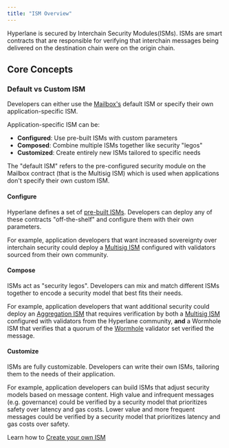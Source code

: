 ```yaml
---
title: "ISM Overview"
---
```



Hyperlane is secured by Interchain Security Modules(ISMs). ISMs are smart contracts that are responsible for verifying that interchain messages being delivered on the destination chain were on the origin chain.

<IsmDiagram />

## Core Concepts

### Default vs Custom ISM

Developers can either use the [Mailbox's](/docs/protocol/core/mailbox) default ISM or specify their own application-specific ISM.

Application-specific ISM can be:

- **Configured**: Use pre-built ISMs with custom parameters
- **Composed**: Combine multiple ISMs together like security "legos"
- **Customized**: Create entirely new ISMs tailored to specific needs

<Note>
  The "default ISM" refers to the pre-configured security module on the Mailbox
  contract (that is the Multisig ISM) which is used when applications don't
  specify their own custom ISM.
</Note>

#### Configure

Hyperlane defines a set of [pre-built ISMs](#standard-isms). Developers can deploy any of these contracts "off-the-shelf" and configure them with their own parameters.

For example, application developers that want increased sovereignty over interchain security could deploy a [Multisig ISM](/docs/protocol/ISM/standard-ISMs/multisig-ISM) configured with validators sourced from their own community.

#### Compose

ISMs act as "security legos". Developers can mix and match different ISMs together to encode a security model that best fits their needs.

For example, application developers that want additional security could deploy an [Aggregation ISM](/docs/protocol/ISM/standard-ISMs/aggregation-ISM) that requires verification by both a [Multisig ISM](/docs/protocol/ISM/standard-ISMs/multisig-ISM) configured with validators from the Hyperlane community, **and** a Wormhole ISM that verifies that a quorum of the [Wormhole](https://wormhole.com/) validator set verified the message.

#### Customize

ISMs are fully customizable. Developers can write their own ISMs, tailoring them to the needs of their application.

For example, application developers can build ISMs that adjust security models based on message content. High value and infrequent messages (e.g. governance) could be verified by a security model that prioritizes safety over latency and gas costs. Lower value and more frequent messages could be verified by a security model that prioritizes latency and gas costs over safety.

<Tip>Learn how to [Create your own ISM](/docs/protocol/ISM/custom-ISM)</Tip>

